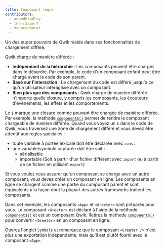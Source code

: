 ```yaml
---
title: Composant léger
contributors:
  - adamdbradley
  - the-r3aper7
  - manucorporat
---
```


Un des super pouvoirs de Qwik réside dans ses fonctionnalités de chargement différé.

Qwik charge de manière différée :

- **Indépendant de la hiérarchie** : Les composants peuvent être chargés dans le désordre. Par exemple, le code d'un composant enfant peut être chargé avant le code de son parent.
- **Basé sur l'interaction** : Le chargement du code est différé jusqu'à ce qu'un utilisateur interagisse avec un composant.
- **Bien plus que des composants** : Qwik charge de manière différée n'importe quelle closure, y compris les composants, les écouteurs d'événements, les effets et les comportements.

Le `$` marque une closure comme pouvant être chargée de manière différée. Par exemple, la méthode [`component$()`](/docs/components/overview/index.mdx#component) permet de rendre le composant chargeable de manière différée. Quand vous voyez un `$` dans le code de Qwik, vous traversez une zone de chargement différé et vous devez être attentif aux règles spéciales :

- toute variable à portée lexicale doit être déclarée avec `const`.
- une variable/symbole capturée doit être soit :
  - sérialisable
  - importable (Soit à partir d'un fichier différent avec `import` ou à partir de ce fichier en utilisant `export`)

Si vous voulez vous assurer qu'un composant se charge avec un autre composant, vous devez créer un composant en ligne. Les composants en ligne se chargent comme une partie du composant parent et sont équivalents à la façon dont la plupart des autres frameworks traitent les composants.

Dans cet exemple, les composants `<App>` et `<Greeter>` sont préparés pour vous. Le composant `<Greeter>` est déclaré à l'aide de la méthode [`component$()`](/docs/components/overview/index.mdx#component)  et est un composant Qwik. Retirez la méthode [`component$()`](/docs/components/overview/index.mdx#component)  pour convertir `<Greeter>` en un composant en ligne.

Ouvrez l'onglet `Symbols` et remarquez que le composant `<Greeter />` n'est plus une exportation indépendante, mais qu'il est plutôt fourni avec le composant `<App>`.
